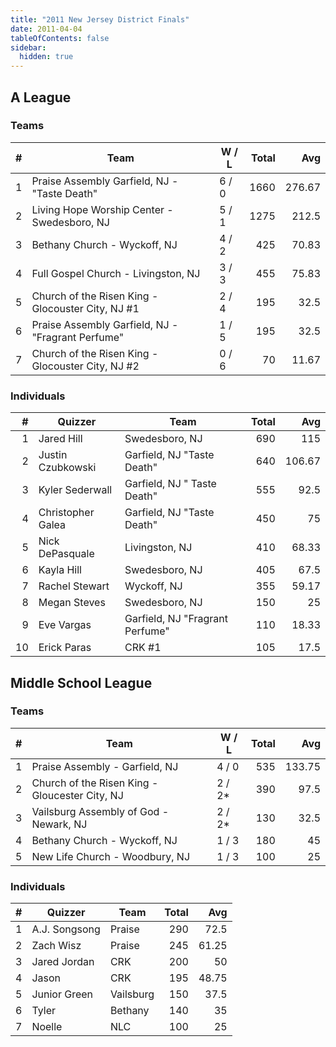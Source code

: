 ```yaml
---
title: "2011 New Jersey District Finals"
date: 2011-04-04
tableOfContents: false
sidebar:
  hidden: true
---
```


## A League

### Teams

|    # | Team                                              | W / L | Total |    Avg |
| ---: | ------------------------------------------------- | ----- | ----: | -----: |
|    1 | Praise Assembly Garfield, NJ - "Taste Death"      | 6 / 0 |  1660 | 276.67 |
|    2 | Living Hope Worship Center - Swedesboro, NJ       | 5 / 1 |  1275 |  212.5 |
|    3 | Bethany Church - Wyckoff, NJ                      | 4 / 2 |   425 |  70.83 |
|    4 | Full Gospel Church - Livingston, NJ               | 3 / 3 |   455 |  75.83 |
|    5 | Church of the Risen King - Glocouster City, NJ #1 | 2 / 4 |   195 |   32.5 |
|    6 | Praise Assembly Garfield, NJ - "Fragrant Perfume" | 1 / 5 |   195 |   32.5 |
|    7 | Church of the Risen King - Glocouster City, NJ #2 | 0 / 6 |    70 |  11.67 |

### Individuals

|    # | Quizzer           | Team                            | Total |    Avg |
| ---: | ----------------- | ------------------------------- | ----: | -----: |
|    1 | Jared Hill        | Swedesboro, NJ                  |   690 |    115 |
|    2 | Justin Czubkowski | Garfield, NJ "Taste Death"      |   640 | 106.67 |
|    3 | Kyler Sederwall   | Garfield, NJ " Taste Death"     |   555 |   92.5 |
|    4 | Christopher Galea | Garfield, NJ "Taste Death"      |   450 |     75 |
|    5 | Nick DePasquale   | Livingston, NJ                  |   410 |  68.33 |
|    6 | Kayla Hill        | Swedesboro, NJ                  |   405 |   67.5 |
|    7 | Rachel Stewart    | Wyckoff, NJ                     |   355 |  59.17 |
|    8 | Megan Steves      | Swedesboro, NJ                  |   150 |     25 |
|    9 | Eve Vargas        | Garfield, NJ "Fragrant Perfume" |   110 |  18.33 |
|   10 | Erick Paras       | CRK #1                          |   105 |   17.5 |

## Middle School League

### Teams

|    # | Team                                           | W / L  | Total |    Avg |
| ---: | ---------------------------------------------- | ------ | ----: | -----: |
|    1 | Praise Assembly - Garfield, NJ                 | 4 / 0  |   535 | 133.75 |
|    2 | Church of the Risen King - Gloucester City, NJ | 2 / 2* |   390 |   97.5 |
|    3 | Vailsburg Assembly of God - Newark, NJ         | 2 / 2* |   130 |   32.5 |
|    4 | Bethany Church - Wyckoff, NJ                   | 1 / 3  |   180 |     45 |
|    5 | New Life Church - Woodbury, NJ                 | 1 / 3  |   100 |     25 |

### Individuals

|    # | Quizzer       | Team      | Total |   Avg |
| ---: | ------------- | --------- | ----: | ----: |
|    1 | A.J. Songsong | Praise    |   290 |  72.5 |
|    2 | Zach Wisz     | Praise    |   245 | 61.25 |
|    3 | Jared Jordan  | CRK       |   200 |    50 |
|    4 | Jason         | CRK       |   195 | 48.75 |
|    5 | Junior Green  | Vailsburg |   150 |  37.5 |
|    6 | Tyler         | Bethany   |   140 |    35 |
|    7 | Noelle        | NLC       |   100 |    25 |
